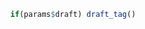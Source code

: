 <!-- PAGE 3: Extra Content -->

<!-- 
Set coordinates to frame the page
letter paper is 215.9 by 279.4 mm
1.1 blue header + margin
0.5 bottom margin
27.94 - 1.1 - 0.5 = 26.34
26.34 / 2 = 13.17

THIS PAGE SHOULD MATCH PAGE 2 IN BORDER

Extra Image dimensions:
Width = 21.59 - 0.5 - 0.5 (margins) = 20.59
Height = 13.17 - 0.85 = 12.32

Ratio: 20.59/12.32 = 1.671266 ~ 5:3
-->

\begin{tikzpicture}

  `r # Define coordinates`
  \coordinate[below right = 0.5cm and 0.5cm of current page.north west] (tl);
  \coordinate[below left = 0.5cm and 0.5cm of current page.north east] (tr);
  \coordinate[above left = 0.5cm and 0.5cm of current page.south east] (br);
  
  `r # Lines`
  \coordinate[below right = 1.1cm and 0.5cm of current page.north west] (line0l);
  \coordinate[below left = 1.1cm and 0.5cm of current page.north east] (line0r);
  \coordinate[below right = `r 1.1 + 13.17`cm and 0.5cm of current page.north west] (line1l);
  \coordinate[below left = `r 1.1 + 13.17`cm and 0.5cm of current page.north east] (line1r);
  
  \coordinate[below = 1.1cm of current page.north] (line0);
  \coordinate[below = `r 1.1 + 13.17`cm of current page.north] (line1);
  
  `r # Draw borders`
  \draw[blue, line width = 0.1cm] (tl) rectangle (br);
  \draw[blue, line width = 0.1cm] (line1l) -- (line1r);
  
  `r  # Top blue bar with title`
  \fill[blue] ([xshift = -0.05cm]tl) rectangle ([yshift = -0.6cm, xshift = 0.05cm]tr);
  \node[below = 0.6cm of current page.north, white, font = \large\bf] (num) {Supplementary Info \#`r ceiling(i/2)`};
  \node[below left = 0.65cm and 0.55cm of current page.north east, white, font = \bf] (num) {Aquifer \#`r aq_num`};


  `r # Figures (width = 0.94\paperwidth`
  \node[below = 0.85cm of line0, anchor = north] {\includegraphics[height = 0.49\paperheight]{`r e$image[1]`}};
  
  \node[below = 0.85cm of line1, anchor = north] {`r if(nrow(e) == 2) paste0("\\includegraphics[height = 0.49\\paperheight]{", e$image[2], "}")`};

  `r # Headings`
  \node[below right = 0.75cm and 0.2cm of line0l, anchor = south west, font = \Large\bf]{`r e$heading[1]`};
  \node[below right = 0.75cm and 0.2cm of line1l, anchor = south west, font = \Large\bf]{`r if(nrow(e) == 2) e$heading[2]`};

\end{tikzpicture}



<!-- Add tagline to bottom right IF this is a draft -->
```r
  if(params$draft) draft_tag()
```

